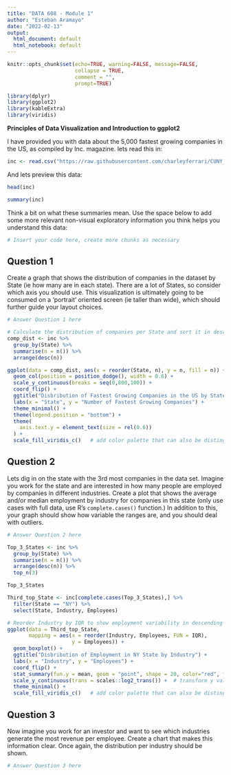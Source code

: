 ```yaml
---
title: "DATA 608 - Module 1"
author: "Esteban Aramayo"
date: "2022-02-13"
output:
  html_document: default
  html_notebook: default
---
```


```r
knitr::opts_chunk$set(echo=TRUE, warning=FALSE, message=FALSE,
                      collapse = TRUE,
                      comment = "",
                      prompt=TRUE)
```

```r
library(dplyr)
library(ggplot2)
library(kableExtra)
library(viridis)
```




**Principles of Data Visualization and Introduction to ggplot2**

I have provided you with data about the 5,000 fastest growing companies in the US, as compiled by Inc. magazine. lets read this in:

```r

inc <- read.csv("https://raw.githubusercontent.com/charleyferrari/CUNY_DATA_608/master/module1/Data/inc5000_data.csv", header= TRUE)

```

And lets preview this data:

```r

head(inc)

```
```r

summary(inc)

```

Think a bit on what these summaries mean. Use the space below to add some more relevant non-visual exploratory information you think helps you understand this data:

```r

# Insert your code here, create more chunks as necessary

```

## Question 1

Create a graph that shows the distribution of companies in the dataset by State (ie how many are in each state). There are a lot of States, so consider which axis you should use. This visualization is ultimately going to be consumed on a 'portrait' oriented screen (ie taller than wide), which should further guide your layout choices.

```r

# Answer Question 1 here

# Calculate the distribution of companies per State and sort it in descending order
comp_dist <- inc %>%
  group_by(State) %>%
  summarise(n = n()) %>%
  arrange(desc(n))

ggplot(data = comp_dist, aes(x = reorder(State, n), y = n, fill = n)) +
  geom_col(position = position_dodge(), width = 0.6) +
  scale_y_continuous(breaks = seq(0,800,100)) +
  coord_flip() +
  ggtitle("Disbribution of Fastest Growing Companies in the US by State") +
  labs(x = "State", y = "Number of Fastest Growing Companies") +
  theme_minimal() +
  theme(legend.position = "bottom") +
  theme(
    axis.text.y = element_text(size = rel(0.6))
  ) +
  scale_fill_viridis_c()   # add color palette that can also be distinguished by colorblind viewers

```

## Question 2

Lets dig in on the state with the 3rd most companies in the data set. Imagine you work for the state and are interested in how many people are employed by companies in different industries. Create a plot that shows the average and/or median employment by industry for companies in this state (only use cases with full data, use R's `complete.cases()` function.) In addition to this, your graph should show how variable the ranges are, and you should deal with outliers.

```r

# Answer Question 2 here

Top_3_States <- inc %>%
  group_by(State) %>%
  summarise(n = n()) %>%
  arrange(desc(n)) %>%
  top_n(3)

Top_3_States
```

```r
Third_top_State <- inc[complete.cases(Top_3_States),] %>%
  filter(State == "NY") %>%
  select(State, Industry, Employees)

# Reorder Industry by IQR to show employment variability in descending order
ggplot(data = Third_top_State,
       mapping = aes(x = reorder(Industry, Employees, FUN = IQR),    
                     y = Employees)) +
  geom_boxplot() +
  ggtitle("Disbribution of Employment in NY State by Industry") +
  labs(x = "Industry", y = "Employees") +
  coord_flip() +
  stat_summary(fun.y = mean, geom = "point", shape = 20, color="red", fill="red") + # add mean to graph
  scale_y_continuous(trans = scales::log2_trans()) +  # transform y values to reduce box compression due to extreme outliers
  theme_minimal() +
  scale_fill_viridis_c()   # add color palette that can also be distinguished by colorblind viewers

```

## Question 3

Now imagine you work for an investor and want to see which industries generate the most revenue per employee. Create a chart that makes this information clear. Once again, the distribution per industry should be shown.

```r

# Answer Question 3 here

```


